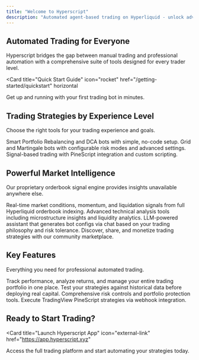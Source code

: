 ```yaml
---
title: "Welcome to Hyperscript"
description: "Automated agent-based trading on Hyperliquid - unlock advanced trading strategies for everyone, beginner to pro"
---
```


## Automated Trading for Everyone

Hyperscript bridges the gap between manual trading and professional automation with a comprehensive suite of tools designed for every trader level.

<Card
  title="Quick Start Guide"
  icon="rocket"
  href="/getting-started/quickstart"
  horizontal
>
  Get up and running with your first trading bot in minutes.

</Card>

## Trading Strategies by Experience Level

Choose the right tools for your trading experience and goals.

<Columns cols={3}>
  <Card
    title="🟢 Beginner Strategies"
    icon="seedling"
    href="/trading-strategies/smart-portfolio-rebalancer"
  >
    Smart Portfolio Rebalancing and DCA bots with simple, no-code setup.
  
</Card>
  <Card
    title="🟠 Intermediate Strategies"
    icon="chart-line"
    href="/trading-strategies/grid-trading"
  >
    Grid and Martingale bots with configurable risk modes and advanced settings.
  
</Card>
  <Card
    title="🔴 Advanced Strategies"
    icon="code"
    href="/trading-strategies/signal-based-trading"
  >
    Signal-based trading with PineScript integration and custom scripting.
  
</Card>

</Columns>

## Powerful Market Intelligence

Our proprietary orderbook signal engine provides insights unavailable anywhere else.

<Columns cols={2}>
  <Card
    title="Orderbook Signal Engine"
    icon="radar"
    href="/signals/orderbook-signal-engine"
  >
    Real-time market conditions, momentum, and liquidation signals from full
    Hyperliquid orderbook indexing.
  
</Card>
  <Card
    title="Technical Indicators"
    icon="chart-mixed"
    href="/signals/technical-indicators"
  >
    Advanced technical analysis tools including microstructure insights and
    liquidity analytics.
  
</Card>
  <Card
    title="Trading Wizard"
    icon="magic-wand"
    href="/trading-strategies/trading-wizard"
  >
    LLM-powered assistant that generates bot configs via chat based on your
    trading philosophy and risk tolerance.
  
</Card>
  <Card
    title="Strategy Marketplace"
    icon="store"
    href="/marketplace/strategy-marketplace"
  >
    Discover, share, and monetize trading strategies with our community
    marketplace.
  
</Card>

</Columns>

## Key Features

Everything you need for professional automated trading.

<Columns cols={2}>
  <Card
    title="Portfolio Dashboard"
    icon="chart-pie"
    href="/portfolio/dashboard"
  >
    Track performance, analyze returns, and manage your entire trading portfolio
    in one place.
  
</Card>
  <Card
    title="Backtesting Engine"
    icon="clock-rotate-left"
    href="/advanced/backtesting-engine"
  >
    Test your strategies against historical data before deploying real capital.
  
</Card>
  <Card
    title="Risk Management"
    icon="shield-check"
    href="/portfolio/risk-management-tools"
  >
    Comprehensive risk controls and portfolio protection tools.
  
</Card>
  <Card
    title="PineScript Integration"
    icon="plug"
    href="/advanced/pinescript-integration"
  >
    Execute TradingView PineScript strategies via webhook integration.
  
</Card>

</Columns>

## Ready to Start Trading?

<Card
  title="Launch Hyperscript App"
  icon="external-link"
  href="https://app.hyperscript.xyz"
>
  Access the full trading platform and start automating your strategies today.

</Card>
